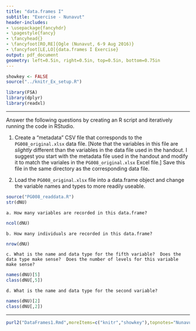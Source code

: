 ```yaml
---
title: "data.frames I"
subtitle: "Exercise - Nunavut"
header-includes:
- \usepackage{fancyhdr}
- \pagestyle{fancy}
- \fancyhead{}
- \fancyfoot[RO,RE]{Ogle (Nunavut, 6-9 Aug 2016)}
- \fancyfoot[LE,LO]{data.frames I Exercise}
output: pdf_document
geometry: left=0.5in, right=0.5in, top=0.5in, bottom=0.75in
---
```


```r
showkey <- FALSE
source("../knitr_Ex_setup.R")
```
```r
library(FSA)
library(dplyr)
library(readxl)
```

----

Answer the following questions by creating an R script and iteratively running the code in RStudio.

1. Create a "metadata" CSV file that corresponds to the `PG008_original.xlsx` data file.  [Note that the variables in this file are *slightly* different than the variables in the data file used in the handout.  I suggest you start with the metadata file used in the handout and modify it to match the variales in the `PG008_original.xlsx` Excel file.]  Save this file in the same directory as the corresponding data file.

1. Load the `PG008_original.xlsx` file into a data.frame object and change the variable names and types to more readily useable.
```r
source("PG008_readdata.R")
str(dNU)
```

    a. How many variables are recorded in this data.frame?
```r
ncol(dNU)
```
    b. How many individuals are recorded in this data.frame?
```r
nrow(dNU)
```
    c. What is the name and data type for the fifth variable?  Does the data type make sense?  Does the number of levels for this variable make sense?
```r
names(dNU)[5]
class(dNU[,5])
```
    d. What is the name and data type for the second variable?
```r
names(dNU)[2]
class(dNU[,2])
```

----

```r
purl2("DataFrames1.Rmd",moreItems=c("knitr","showkey"),topnotes="Nunavut 6-9-Aug-16")
```
